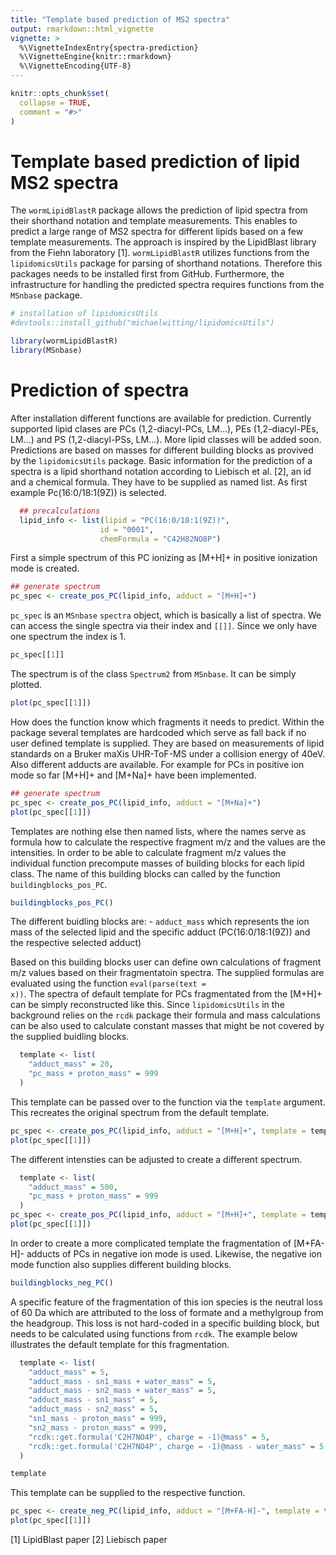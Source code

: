 ```yaml
---
title: "Template based prediction of MS2 spectra"
output: rmarkdown::html_vignette
vignette: >
  %\VignetteIndexEntry{spectra-prediction}
  %\VignetteEngine{knitr::rmarkdown}
  %\VignetteEncoding{UTF-8}
---
```


```r
knitr::opts_chunk$set(
  collapse = TRUE,
  comment = "#>"
)
```

# Template based prediction of lipid MS2 spectra

The <code>wormLipidBlastR</code> package allows the prediction of lipid spectra from their shorthand notation and template measurements. This enables to predict a large range of MS2 spectra for different lipids based on a few template measurements. The approach is inspired by the LipidBlast library from the Fiehn laboratory [1]. <code>wormLipidBlastR</code> utilizes functions from the <code>lipidomicsUtils</code> package for parsing of shorthand notations. Therefore this packages needs to be installed first from GitHub. Furthermore, the infrastructure for handling the predicted spectra requires functions from the <code>MSnbase</code> package.

```r
# installation of lipidomicsUtils
#devtools::install_github("michaelwitting/lipidomicsUtils")

library(wormLipidBlastR)
library(MSnbase)
```

# Prediction of spectra

After installation different functions are available for prediction. Currently supported lipid clases are PCs (1,2-diacyl-PCs, LM...), PEs (1,2-diacyl-PEs, LM...) and PS (1,2-diacyl-PSs, LM...). More lipid classes will be added soon. Predictions are based on masses for different building blocks as provived by the <code>lipidomicsUtils</code> package.
Basic information for the prediction of a spectra is a lipid shorthand notation according to Liebisch et al. [2], an id and a chemical formula. They have to be supplied as named list. As first example Pc(16:0/18:1(9Z)) is selected.

```r
  ## precalculations
  lipid_info <- list(lipid = "PC(16:0/18:1(9Z))",
                    id = "0001",
                    chemFormula = "C42H82NO8P")
```

First a simple spectrum of this PC ionizing as [M+H]+ in positive ionization mode is created.

```r
## generate spectrum
pc_spec <- create_pos_PC(lipid_info, adduct = "[M+H]+")
```

<code>pc_spec</code> is an <code>MSnbase</code> <code>spectra</code> object, which is basically a list of spectra. We can access the single spectra via their index and <code>[[]]</code>. Since we only have one spectrum the index is 1.

```r
pc_spec[[1]]
```

The spectrum is of the class <code>Spectrum2</code> from <code>MSnbase</code>. It can be simply plotted.

```r
plot(pc_spec[[1]])
```

How does the function know which fragments it needs to predict. Within the package several templates are hardcoded which serve as fall back if no user defined template is supplied. They are based on measurements of lipid standards on a Bruker maXis UHR-ToF-MS under a collision energy of 40eV.
Also different adducts are available. For example for PCs in positive ion mode so far [M+H]+ and [M+Na]+ have been implemented.

```r
## generate spectrum
pc_spec <- create_pos_PC(lipid_info, adduct = "[M+Na]+")
plot(pc_spec[[1]])
```

Templates are nothing else then named lists, where the names serve as formula how to calculate the respective fragment m/z and the values are the intensities. In order to be able to calculate fragment m/z values the individual function precompute masses of building blocks for each lipid class. The name of this building blocks can called by the function <code>buildingblocks_pos_PC</code>.

```r
buildingblocks_pos_PC()
```

The different buidling blocks are:
- <code>adduct_mass</code> which represents the ion mass of the selected lipid and the specific adduct (PC(16:0/18:1(9Z)) and the respective selected adduct)

Based on this building blocks user can define own calculations of fragment m/z values based on their fragmentatoin spectra. The supplied formulas are evaluated using the function <code>eval(parse(text = x))</code>. The spectra of default template for PCs fragmentated from the [M+H]+ can be simply reconstructed like this. Since <code>lipidomicsUtils</code> in the background relies on the <code>rcdk</code> package  their formula and mass calculations can be also used to calculate constant masses that might be not covered by the supplied buidling blocks.

```r
  template <- list(
    "adduct_mass" = 20,
    "pc_mass + proton_mass" = 999
  )
```

This template can be passed over to the function via the <code>template</code> argument. This recreates the original spectrum from the default template.

```r
pc_spec <- create_pos_PC(lipid_info, adduct = "[M+H]+", template = template)
plot(pc_spec[[1]])
```

The different intensties can be adjusted to create a different spectrum.

```r
  template <- list(
    "adduct_mass" = 500,
    "pc_mass + proton_mass" = 999
  )
pc_spec <- create_pos_PC(lipid_info, adduct = "[M+H]+", template = template)
plot(pc_spec[[1]])
```

In order to create a more complicated template the fragmentation of [M+FA-H]- adducts of PCs in negative ion mode is used. Likewise, the negative ion mode function also supplies different building blocks.

```r
buildingblocks_neg_PC()
```

A specific feature of the fragmentation of this ion species is the neutral loss of 60 Da which are attributed to the loss of formate and a methylgroup from the headgroup. This loss is not hard-coded in a specific building block, but needs to be calculated using functions from <code>rcdk</code>. The example below illustrates the default template for this fragmentation.

```r
  template <- list(
    "adduct_mass" = 5,
    "adduct_mass - sn1_mass + water_mass" = 5,
    "adduct_mass - sn2_mass + water_mass" = 5,
    "adduct_mass - sn1_mass" = 5,
    "adduct_mass - sn2_mass" = 5,
    "sn1_mass - proton_mass" = 999,
    "sn2_mass - proton_mass" = 999,
    "rcdk::get.formula('C2H7NO4P', charge = -1)@mass" = 5,
    "rcdk::get.formula('C2H7NO4P', charge = -1)@mass - water_mass" = 5
  )

template
```

This template can be supplied to the respective function.

```r
pc_spec <- create_neg_PC(lipid_info, adduct = "[M+FA-H]-", template = template)
plot(pc_spec[[1]])
```


[1] LipidBlast paper
[2] Liebisch paper